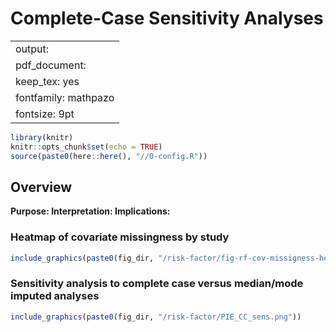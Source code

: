 # Complete-Case Sensitivity Analyses {#missing}

---
output:
  pdf_document:
    keep_tex: yes
fontfamily: mathpazo
fontsize: 9pt
---


\raggedright


```r
library(knitr)
knitr::opts_chunk$set(echo = TRUE)
source(paste0(here::here(), "//0-config.R"))
```

## Overview

__Purpose: __
__Interpretation: __
__Implications: __



### Heatmap of covariate missingness by study

```r
include_graphics(paste0(fig_dir, "/risk-factor/fig-rf-cov-missigness-heatmap.png"))

```


### Sensitivity analysis to complete case versus median/mode imputed analyses

```r
include_graphics(paste0(fig_dir, "/risk-factor/PIE_CC_sens.png"))

```




